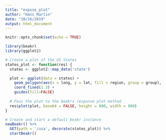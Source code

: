 ```yaml
---
title: "expose_plot"
author: "Hans Martin"
date: "10/16/2019"
output: html_document
---
```


```r
knitr::opts_chunk$set(echo = TRUE)
```

```r
library(beakr)
library(ggplot2)

# Create a plot of the US States
states_plot <- function(res) {
  states <- ggplot2::map_data('state')

  plot <- ggplot(data = states) + 
    geom_polygon(aes(x = long, y = lat, fill = region, group = group), color = "white") + 
    coord_fixed(1.3) +
    guides(fill=FALSE) 
  
  # Pass the plot to the beakrs response plot method 
  res$plot(plot, base64 = FALSE, height = 800, width = 800)
}

# Create and start a default beakr instance
newBeakr() %>% 
  GET(path = '/usa', decorate(states_plot)) %>% 
  startBeakr()
```
